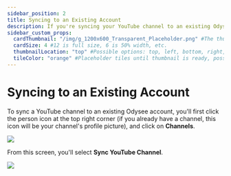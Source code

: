 ---
sidebar_position: 2
title: Syncing to an Existing Account
description: If you're syncing your YouTube channel to an existing Odysee account,simply follow these simple steps.
sidebar_custom_props:
  cardThumbnail: "/img/g_1200x600_Transparent_Placeholder.png" #The thumbnail on the category card.
  cardSize: 4 #12 is full size, 6 is 50% width, etc.
  thumbnailLocation: "top" #Possible options: top, left, bottom, right, none
  tileColor: "orange" #Placeholder tiles until thumbnail is ready, possible options: blue, cream, darkpurple, lightpurple, mauve, orange, pink, none
---

# Syncing to an Existing Account

To sync a YouTube channel to an existing Odysee account, you'll first click the person icon at the top right corner (if you already have a channel, this icon will be your channel's profile picture), and click on **Channels**.

![](/img/en/category-channels1.png)

From this screen, you'll select **Sync YouTube Channel**.

![](/img/en/category-sync1.png)
